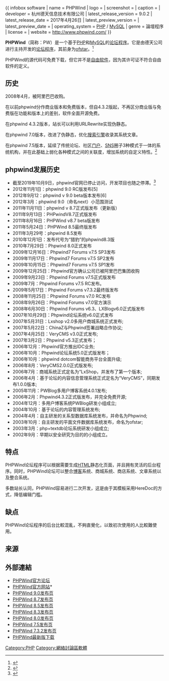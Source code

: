 {{newsrelease|time=2016-11-27T12:43:52+00:00}}
{{trivia|time=2016-11-27T12:43:52+00:00}}
{{NoteTA|G1=IT}}
{{ infobox software
| name = PHPWind
| logo =
| screenshot =
| caption =
| developer = 杭州德天信息技术有限公司
| latest_release_version = 9.0.2
| latest_release_date = 2017年4月26日
| latest_preview_version =
| latest_preview_date =
| operating_system = [[PHP|PHP]] / [[MySQL|MySQL]]
| genre = 論壇程序
| license =
| website = http://www.phpwind.com/
}}

'''PHPWind'''（简称：PW）是一个基于[[PHP|PHP]]和[[MySQL|MySQL]]的[[论坛|论坛]][[程序|程序]]。它是由德天公司进行主持开发的[[论坛|论坛]][[程序|程序]]，其前身为[[ofstar|ofstar]]。<ref>{{Cite web |url=http://www.phpwind.com/?m=business |title=存档副本 |accessdate=2009-08-29 |archive-date=2009-08-18 |archive-url=https://web.archive.org/web/20090818174113/http://www.phpwind.com/?m=business |dead-url=no }}</ref>

PHPWind的源代码可免费下载，但它并不是[[自由软件|自由软件]]，因为其许可证不符合自由软件的定义。

== 历史 ==
2008年4月，被阿里巴巴收购。

在以前phpwind分作商业版本和免费版本，但自4.3.2版起，不再区分商业版与免费版在功能和版本上的差别，软件全面开源免费。

在phpwind 4.3.2版本，站长可以利用URLRewrite实现伪静态。

在phpwind 7.0版本，改进了伪静态，优化[[搜索引擎|搜索引擎]]收录其系统文章。

在phpwind 7.5版本，延续了传统论坛、社区[[门户|门户]]、[[SNS|SNS]]圈子3种模式于一体的系统机构，并在此基础上弱化各种模式之间的关联度，增加系统的自定义特性。<ref>{{cite web |url=http://faq.phpwind.net/install/docs/index.htm |title=存档副本 |accessdate=2009-08-29 |deadurl=yes |archiveurl=https://web.archive.org/web/20090607034224/http://faq.phpwind.net/install/docs/index.htm |archivedate=2009-06-07 }}</ref>

== phpwind发展历史 ==
*截至2019年10月9日，phpwind官网已停止访问，开发项目也随之停滞。<ref>{{Cite web|title=错误提示 - phpwind 官方论坛 - Powered by phpwind|url=https://www.phpwind.net/|accessdate=2019-10-09|work=www.phpwind.net|archive-date=2019-10-09|archive-url=https://web.archive.org/web/20191009012857/https://www.phpwind.net/|dead-url=no}}</ref>
*2012年11月1日：phpwind 9.0 RC版发布[5] 
*2012年9月12：phpwind v 9.0 beta版本发布[6] 
*2012年3月：phpwind 9.0（命名next）小范围测试 
*2011年11月11日：phpwind v 8.7正式版发布（更新版） 
*2011年9月13日：PHPwindV8.7正式版发布 
*2011年8月16日：PHPWind v8.7 beta版发布 
*2011年5月24日：PHPWind 8.5最终版发布 
*2011年3月29号：phpwind 8.5发布
*2010年12月1日：发布代号为“猎豹”的phpwind8.3版 
*2010年7月29日：Phpwind 8.0正式发布 
*2009年12月16日：Phpwind7 Forums v7.5 SP3发布 
*2009年11月17日：Phpwind7 Forums v7.5 SP2发布 
*2009年10月15日：Phpwind7 Forums v7.5 SP1发布 
*2009年12月25日：Phpwind官方确认公司已被阿里巴巴集团收购 
*2009年9月23日：Phpwind Forums v7.5正式版发布 
*2009年7月：Phpwind Forums v7.5 RC发布。 
*2009年5月17日：Phpwind Forums v7.3.2最终版发布 
*2008年11月25日：Phpwind Forums v7.0 RC发布 
*2008年9月26日：Phpwind Forums v7.0官方演示 
*2008年6月30日：Phpwind Forums v6.3、LXBlogv6.0正式版发布 
*2007年10月29日：Phpwind论坛系统v6.0正式发布 
*2007年5月31日：Lxshop v2.0多用户商城系统正式发布; 
*2007年5月22日：ChinaZ与Phpwind签署战略合作协议;
*2007年4月25日：VeryCMS v3.0正式发布; 
*2007年3月2日：Phpwind v5.3正式发布；
*2006年12月：Phpwind官方推出IDC业务; 
*2006年10月：Phpwind论坛系统5.0正式版发布；
*2006年10月：phpwind dotcom智能商务平台全面升级; 
*2006年8月：VeryCMS2.0.0正式版发布; 
*2006年7月：商城系统正式定名为“LxShop，并发布了第一个版本; 
*2006年4月：基于论坛的内容信息管理系统正式定名为“VeryCMS”，同期发布1.0.0版本; 
*2005年11月：PWBlog多用户博客系统4.0.1发布; 
*2006年2月：Phpwind4.3.2正式版发布，并完全免费开源; 
*2004年12月：多用户博客系统PWBlog研发小组成立; 
*2004年10月：基于论坛的内容管理系统发布; 
*2004年4月：自主研发的关系型数据库系统发布，并命名为Phpwind; 
*2003年10月：自主研发的平面文件数据库系统发布，命名为ofstar; 
*2003年3月：php+textdb论坛系统研发小组成立; 
*2002年9月：早期以安全研究为目的的小组成立。

== 特点 ==

PHPWind论坛程序可以根据需要生成[[HTML|HTML]]静态化页面，并且拥有灵活的后台程序。同时，PHPWind论坛可以整合[[博客|博客]]系统、商城系统、商店系统、文章系统以及整合系统。

多数站长认同，PHPWind容易进行二次开发，这是由于其模板采用HereDoc的方式，降低编辑门槛。

== 缺点 ==

PHPWind论坛程序的后台比較混亂，不夠直覺化，以致初次使用的人比較難使用。

== 来源 ==
<references/>

== 外部連結 ==
* [http://www.phpwind.net/ PHPWind官方论坛]{{Wayback|url=http://www.phpwind.net/ |date=20051228043257 }}
* [http://www.phpwind.com/ PHPWind官方网站]* {{Wayback|url=http://www.phpwind.com/ |date=20130902104037 }}
* [http://www.phpwind.com/phpwind9/ PHPWind 9.0发布页]{{Wayback|url=http://www.phpwind.com/phpwind9/ |date=20130902100609 }}
* [http://www.phpwind.com/phpwind87/ PHPWind 8.7发布页]{{Wayback|url=http://www.phpwind.com/phpwind87/ |date=20130902140005 }}
* [http://www.phpwind.com/phpwind85/ PHPWind 8.5发布页]{{Wayback|url=http://www.phpwind.com/phpwind85/ |date=20130825123137 }}
* [http://www.phpwind.com/phpwind83/ PHPWind 8.3发布页]{{Wayback|url=http://www.phpwind.com/phpwind83/ |date=20120924051243 }}
* [http://www.phpwind.com/phpwind8/ PHPWind 8.0发布页]{{Wayback|url=http://www.phpwind.com/phpwind8/ |date=20131014064218 }}
* [http://www.phpwind.com/phpwind75/ PHPWind 7.5发布页]{{Wayback|url=http://www.phpwind.com/phpwind75/ |date=20121213221317 }}
* [http://www.phpwind.com/phpwind73/ PHPWind 7.3.2发布页]{{Wayback|url=http://www.phpwind.com/phpwind73/ |date=20131003135750 }}
* [http://www.phpwind.com/index.php?m=downloads&a=downloadsphpwind PHPWind最新版下载]{{Wayback|url=http://www.phpwind.com/index.php?m=downloads&a=downloadsphpwind |date=20130901043004 }}

[[Category:PHP|Category:PHP]]
[[Category:網絡討論區軟體|Category:網絡討論區軟體]]